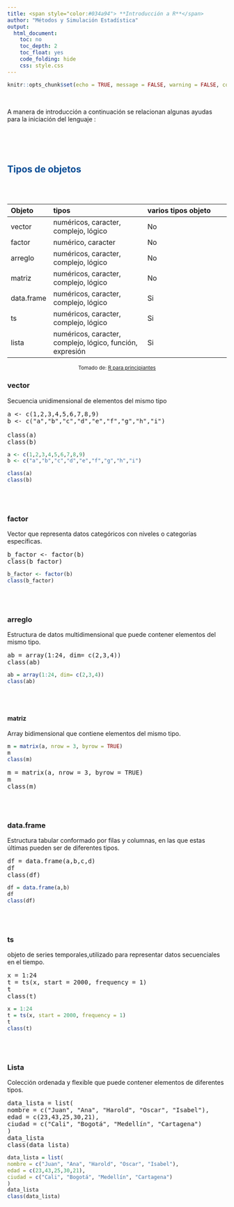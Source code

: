 ```yaml
---
title: <span style="color:#034a94"> **Introducción a R**</span>
author: "Métodos y Simulación Estadística"
output:
  html_document:
    toc: no
    toc_depth: 2
    toc_float: yes
    code_folding: hide
    css: style.css
---
```


```r
knitr::opts_chunk$set(echo = TRUE, message = FALSE, warning = FALSE, comment = NA)

```

</br>

A manera de introducción a  continuación se relacionan algunas ayudas para la iniciación del lenguaje :

<br/><br/><br/>

## <span style="color:#034a94">**Tipos de objetos**</span>

<br/><br/>

| Objeto      | tipos                                          | varios tipos objeto                       |
|:------------|:-----------------------------------------------|:------------------------------------------|
|  vector     | numéricos, caracter, complejo, lógico          | No                                        |
|  factor     | numérico, caracter                             | No                                        |
|  arreglo    | numéricos, caracter, complejo, lógico          | No                                        |
|  matriz     | numéricos, caracter, complejo, lógico          | No                                        |
|  data.frame | numéricos, caracter, complejo, lógico          | Si                                        |
|  ts         | numéricos, caracter, complejo, lógico          | Si                                        |
|  lista      | numéricos, caracter, complejo, lógico, función, expresión  | Si                            |

<center>
<sub>
Tomado de: [R para principiantes](https://bookdown.org/jboscomendoza/r-principiantes4/)
</sub>
</center>

### **vector**

Secuencia unidimensional de elementos del mismo tipo

<pre>
a <- c(1,2,3,4,5,6,7,8,9) 
b <- c("a","b","c","d","e","f","g","h","i") 

class(a)
class(b)
</pre>

```r
a <- c(1,2,3,4,5,6,7,8,9)
b <- c("a","b","c","d","e","f","g","h","i")

class(a)
class(b)

```


<br><br>

### **factor**

Vector que representa datos categóricos con niveles o categorías específicas.


<pre>
b_factor <- factor(b)
class(b_factor)
</pre>



```r
b_factor <- factor(b)
class(b_factor)
```

<br><br>


### **arreglo**

Estructura de datos multidimensional que puede contener elementos del mismo tipo.


<pre>
ab = array(1:24, dim= c(2,3,4))
class(ab)
</pre>


```r
ab = array(1:24, dim= c(2,3,4))
class(ab)
```



<br><br>

#### **matriz**

Array bidimensional que contiene elementos del mismo tipo.

```r
m = matrix(a, nrow = 3, byrow = TRUE)
m
class(m)
```

<pre>
m = matrix(a, nrow = 3, byrow = TRUE)
m
class(m)
</pre>


<br><br>

### **data.frame**

Estructura tabular conformado por filas y columnas, en las que estas últimas pueden ser de diferentes tipos.


<pre>
df = data.frame(a,b,c,d)
df
class(df)
</pre>

```r
df = data.frame(a,b)
df
class(df)
```

<br><br>

### **ts**  

objeto de series temporales,utilizado para representar datos secuenciales en el tiempo.

<pre>
x = 1:24
t = ts(x, start = 2000, frequency = 1) 
t
class(t)
</pre>


```r
x = 1:24
t = ts(x, start = 2000, frequency = 1) 
t
class(t)
```


<br><br>

### **Lista**

Colección ordenada y flexible que puede contener elementos de diferentes tipos.

<pre>
data_lista = list(
nombre = c("Juan", "Ana", "Harold", "Oscar", "Isabel"),
edad = c(23,43,25,30,21),
ciudad = c("Cali", "Bogotá", "Medellín", "Cartagena")
)
data_lista
class(data_lista)
</pre>

```r
data_lista = list(
nombre = c("Juan", "Ana", "Harold", "Oscar", "Isabel"),
edad = c(23,43,25,30,21),
ciudad = c("Cali", "Bogotá", "Medellín", "Cartagena")
)
data_lista
class(data_lista)
```




